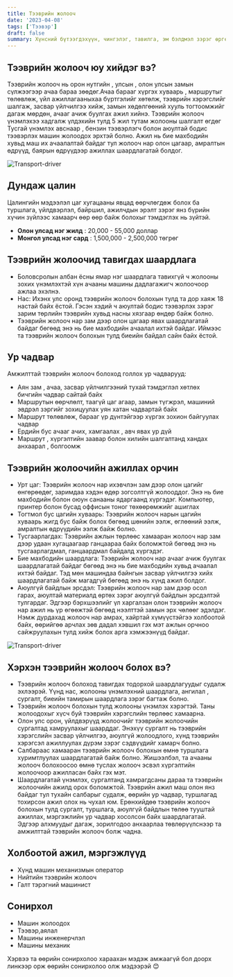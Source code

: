 ```yaml
---
title: Тээврийн жолооч
date: '2023-04-08'
tags: ['Тээвэр']
draft: false
summary: Хүнсний бүтээгдэхүүн, чингэлэг, тавилга, эм бэлдмэл зэрэг өргөн хүрээний каргог тээвэрлэдэг тээврийн жолооч нар авто замын сүлжээний гол түшиг тулгуур юм.
---
```


## Тээврийн жолооч юу хийдэг вэ? 

Тээврийн жолооч нь орон нутгийн , улсын , олон улсын замын сүлжээгээр ачаа бараа зөөдөг.Ачаа барааг хүргэх хуваарь , маршрутыг төлөвлөж, үйл ажиллагааныхаа бүртгэлийг хөтөлж, тээврийн хэрэгслийг шалгаж, засвар үйлчилгээ хийж, замын хөдөлгөөний хууль тогтоомжийг дагаж мөрдөн, ачааг ачиж буулгах ажил хийнэ. Тээврийн жолооч үнэмлэхээ хадгалж үлдэхийн тулд 5 жил тутам жолооны шалгалт өгдөг
Тусгай үнэмлэх авснаар , бензин тээвэрлэгч болон аюултай бодис тээвэрлэх машин жолоодох эрхтэй болно.
Ажил нь бие махбодийн хувьд маш их ачаалалтай байдаг тул жолооч нар олон цагаар, амралтын өдрүүд, баярын өдрүүдээр ажиллах шаардлагатай болдог.

![Transport-driver](https://www.safeopedia.com/images/uploads/long-haul-safety.jpg?w=800&h=0&mode=Max&quality=80&scale=both&bgcolor=000000)

## Дундаж цалин

Цалингийн мэдээлэл цаг хугацааны явцад өөрчлөгдөж болох ба туршлага, үйлдвэрлэл, байршил, ажилчдын эрэлт зэрэг янз бүрийн хүчин зүйлээс хамаарч өөр өөр байж болохыг тэмдэглэх нь зүйтэй.

- **Олон улсад нэг жилд** : 20,000 - 55,000 доллар
- **Монгол улсад нэг сард** : 1,500,000 - 2,500,000 төгрөг

## Тээврийн жолоочид тавигдах шаардлага  

- Боловсролын албан ёсны ямар нэг шаардлага тавихгүй ч жолооны зохих үнэмлэхтэй хүн ачааны машины дадлагажигч жолоочоор ажлаа эхэлнэ.
- Нас: Ихэнх улс оронд тээврийн жолооч болохын тулд та дор хаяж 18 настай байх ёстой. Гэсэн хэдий ч аюултай бодис тээвэрлэх зэрэг зарим төрлийн тээврийн хувьд насны хязгаар өндөр байж болно.
- Тээврийн жолооч нар зам дээр олон цагаар явах шаардлагатай байдаг бөгөөд энэ нь бие махбодийн ачаалал ихтэй байдаг. Иймээс та тээврийн жолооч болохын тулд биеийн байдал сайн байх ёстой.

## Ур чадвар

Амжилттай тээврийн жолооч болоход голлох ур чадварууд:

- Аян зам , ачаа, засвар үйлчилгээний тухай тэмдэглэл хөтлөх бичгийн чадвар сайтай байх
- Маршрутын өөрчлөлт, таагүй цаг агаар, замын түгжрэл, машиний эвдрэл зэргийг зохицуулах уян хатан чадвартай байх
- Маршрут төлөвлөж, барааг үр дүнтэйгээр хүргэх зохион байгуулах чадвар
- Ердийн бус ачааг ачих, хамгаалах , авч явах ур дүй
- Маршрут , хүргэлтийн заавар болон хилийн шалгалтанд хандах анхаарал , болгоомж 

## Тээврийн жолоочийн ажиллах орчин

- Урт цаг: Тээврийн жолооч нар ихэвчлэн зам дээр олон цагийг өнгөрөөдөг, заримдаа хэдэн өдөр зогсолтгүй жолооддог. Энэ нь бие махбодийн болон оюун санааны ядаргаанд хүргэдэг. Компьютер, принтер болон бусад оффисын тоног төхөөрөмжийг ашиглах
- Тогтмол бус цагийн хуваарь: Тээврийн жолооч нарын цагийн хуваарь жигд бус байж болох бөгөөд шөнийн ээлж, өглөөний ээлж, амралтын өдрүүдийн ээлж байж болно. 
- Тусгаарлагдах: Тээврийн ажлын төрлөөс хамааран жолооч нар зам дээр удаан хугацаагаар ганцаараа байх боломжтой бөгөөд энэ нь тусгаарлагдмал, ганцаардмал байдалд хүргэдэг.
- Бие махбодийн шаардлага: Тээврийн жолооч нар ачааг ачиж буулгах шаардлагатай байдаг бөгөөд энэ нь бие махбодийн хувьд ачаалал ихтэй байдаг. Тэд мөн машиндаа байнгын засвар үйлчилгээ хийх шаардлагатай байж магадгүй бөгөөд энэ нь хүнд ажил болдог.
- Аюулгүй байдлын эрсдэл: Тээврийн жолооч нар зам дээр осол гарах, аюултай материалд өртөх зэрэг аюулгүй байдлын эрсдэлтэй тулгардаг.
Эдгээр бэрхшээлийг үл харгалзан олон тээврийн жолооч нар ажил нь үр өгөөжтэй бөгөөд нээлттэй замын эрх чөлөөг эдэлдэг. Нэмж дурдахад жолооч нар амрах, хайртай хүмүүстэйгээ холбоотой байх, өөрийгөө арчлах зөв дадал хэвшил гэх мэт ажлын орчноо сайжруулахын тулд хийж болох арга хэмжээнүүд байдаг.

![Transport-driver](https://images.squarespace-cdn.com/content/v1/5e73c9f4230dd951bffdcee0/1678724125786-A1LKWWNQ1F6O6ULL17A3/MLR_1527.jpg?format=1500w)

## Хэрхэн тээврийн жолооч болох вэ?

- Тээврийн жолооч болоход тавигдах тодорхой шаардлагуудыг судалж эхлээрэй. Үүнд нас, жолооны үнэмлэхний шаардлага, ангилал , сургалт, биеийн тамирын шаардлага зэрэг багтаж болно. 
- Тээврийн жолооч болохын тулд жолооны үнэмлэх хэрэгтэй. Таны жолоодохыг хүсч буй тээврийн хэрэгслийн төрлөөс хамаарна. 
- Олон улс орон, үйлдвэрүүд жолоочийг тээврийн жолоочийн сургалтад хамруулахыг шаарддаг. Энэхүү сургалт нь тээврийн хэрэгслийн засвар үйлчилгээ, аюулгүй жолоодлого, хүнд тээврийн хэрэгсэл ажиллуулах дүрэм зэрэг сэдвүүдийг хамарч болно. 
- Салбараас хамааран тээврийн жолооч болохын өмнө туршлага хуримтлуулах шаардлагатай байж болно. Жишээлбэл, та ачааны жолооч болохоосоо өмнө туслах жолооч эсвэл хүргэлтийн жолоочоор ажилласан байх гэх мэт. 
- Шаардлагатай үнэмлэх, сургалтанд хамрагдсаны дараа та тээврийн жолоочийн ажилд орох боломжтой. Тээврийн ажил маш олон янз байдаг тул тухайн салбарыг судалж, өөрийн ур чадвар, туршлагад тохирсон ажил олох нь чухал юм.
Ерөнхийдөө тээврийн жолооч болохын тулд сургалт, туршлага, аюулгүй байдлын төлөө тууштай ажиллах, мэргэжлийн ур чадвар хосолсон байх шаардлагатай. Эдгээр алхмуудыг дагаж, зорилгодоо анхаарлаа төвлөрүүлснээр та амжилттай тээврийн жолооч болж чадна.

## Холбоотой ажил, мэргэжлүүд

- Хүнд машин механизмын оператор
- Нийтийн тээврийн жолооч
- Галт тэрэгний машинист

## Сонирхол

- Машин жолоодох
- Тээвэр,аялал
- Машины инженерчлэл
- Машины механик

Хэрвээ та өөрийн сонирхолоо хараахан мэдэж амжаагүй бол доорх линкээр орж өөрийн сонирхолоо олж мэдээрэй 😊
